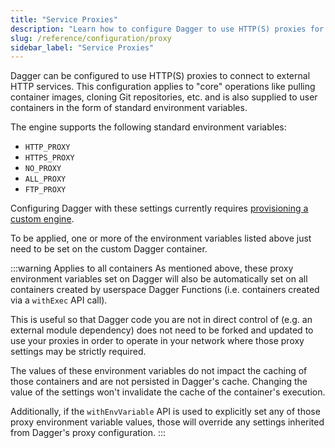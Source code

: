 ```yaml
---
title: "Service Proxies"
description: "Learn how to configure Dagger to use HTTP(S) proxies for connecting to external services."
slug: /reference/configuration/proxy
sidebar_label: "Service Proxies"
---
```


Dagger can be configured to use HTTP(S) proxies to connect to external HTTP
services. This configuration applies to "core" operations like pulling
container images, cloning Git repositories, etc. and is also supplied to user
containers in the form of standard environment variables.

The engine supports the following standard environment variables:
- `HTTP_PROXY`
- `HTTPS_PROXY`
- `NO_PROXY`
- `ALL_PROXY`
- `FTP_PROXY`

Configuring Dagger with these settings currently requires [provisioning a custom engine](./custom-runner.mdx).

To be applied, one or more of the environment variables listed above just need
to be set on the custom Dagger container.

:::warning Applies to all containers
As mentioned above, these proxy environment variables set on Dagger will also
be automatically set on all containers created by userspace Dagger Functions
(i.e. containers created via a `withExec` API call).

This is useful so that Dagger code you are not in direct control of (e.g. an
external module dependency) does not need to be forked and updated to use your
proxies in order to operate in your network where those proxy settings may be
strictly required.

The values of these environment variables do not impact the caching of those
containers and are not persisted in Dagger's cache. Changing the value of the
settings won't invalidate the cache of the container's execution.

Additionally, if the `withEnvVariable` API is used to explicitly set any of
those proxy environment variable values, those will override any settings
inherited from Dagger's proxy configuration.
:::
